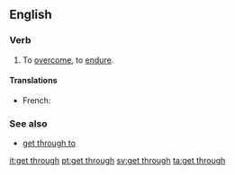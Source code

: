 ==English==

===Verb===
{{infl|en|verb|head=[[get]] [[through]]}}

# To [[overcome]], to [[endure]].

====Translations====
{{trans-top|to overcome}}
* French: {{t+|fr|franchir}}
{{trans-mid}}
{{trans-bottom}}

===See also===
* [[get through to]]

[[it:get through]]
[[pt:get through]]
[[sv:get through]]
[[ta:get through]]